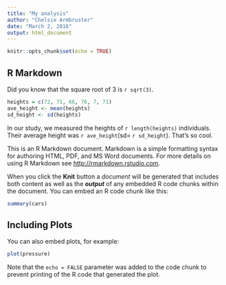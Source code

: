 ```yaml
---
title: "My analysis"
author: "Chelsie Armbruster"
date: "March 2, 2016"
output: html_document
---
```


```r
knitr::opts_chunk$set(echo = TRUE)
```

## R Markdown
Did you know that the square root of 3 is `r sqrt(3)`.

```r
heights = c(72, 71, 66, 76, 7, 71)
ave_height <- mean(heights)
sd_height <- sd(heights)
```

In our study, we measured the heights of `r length(heights)` individuals. Their average height was `r ave_height`(sd= `r sd_height`). That's so cool.

This is an R Markdown document. Markdown is a simple formatting syntax for authoring HTML, PDF, and MS Word documents. For more details on using R Markdown see <http://rmarkdown.rstudio.com>.

When you click the **Knit** button a *document* will be generated that includes both content as well as the ***output*** of any embedded R code chunks within the document. You can embed an R code chunk like this:

```r
summary(cars)
```

## Including Plots

You can also embed plots, for example:

```r
plot(pressure)
```

Note that the `echo = FALSE` parameter was added to the code chunk to prevent printing of the R code that generated the plot.
